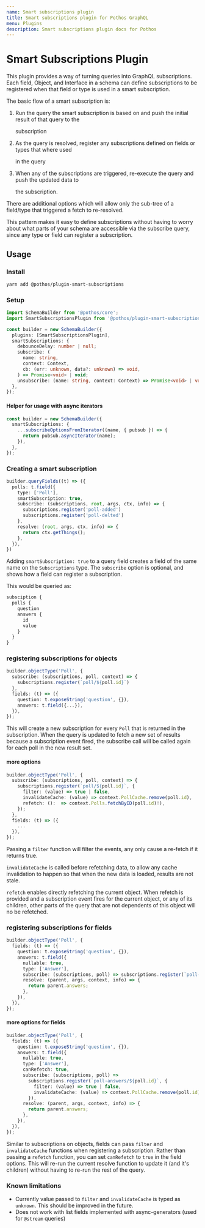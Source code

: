 ```yaml
---
name: Smart subscriptions plugin
title: Smart subscriptions plugin for Pothos GraphQL
menu: Plugins
description: Smart subscriptions plugin docs for Pothos
---
```





# Smart Subscriptions Plugin

This plugin provides a way of turning queries into GraphQL subscriptions. Each field, Object, and
Interface in a schema can define subscriptions to be registered when that field or type is used in a
smart subscription.

The basic flow of a smart subscription is:

1. Run the query the smart subscription is based on and push the initial result of that query to the

   subscription

2. As the query is resolved, register any subscriptions defined on fields or types that where used

   in the query

3. When any of the subscriptions are triggered, re-execute the query and push the updated data to

   the subscription.

There are additional options which will allow only the sub-tree of a field/type that triggered a
fetch to re-resolved.

This pattern makes it easy to define subscriptions without having to worry about what parts of your
schema are accessible via the subscribe query, since any type or field can register a subscription.

## Usage

### Install

```bash
yarn add @pothos/plugin-smart-subscriptions
```

### Setup

```typescript
import SchemaBuilder from '@pothos/core';
import SmartSubscriptionsPlugin from '@pothos/plugin-smart-subscriptions';

const builder = new SchemaBuilder({
  plugins: [SmartSubscriptionsPlugin],
  smartSubscriptions: {
    debounceDelay: number | null;
    subscribe: (
      name: string,
      context: Context,
      cb: (err: unknown, data?: unknown) => void,
    ) => Promise<void> | void;
    unsubscribe: (name: string, context: Context) => Promise<void> | void;
  },
});
```

#### Helper for usage with async iterators

```typescript
const builder = new SchemaBuilder({
  smartSubscriptions: {
    ...subscribeOptionsFromIterator((name, { pubsub }) => {
      return pubsub.asyncIterator(name);
    }),
  },
});
```

### Creating a smart subscription

```typescript
builder.queryFields((t) => ({
  polls: t.field({
    type: ['Poll'],
    smartSubscription: true,
    subscribe: (subscriptions, root, args, ctx, info) => {
      subscriptions.register('poll-added')
      subscriptions.register('poll-delted')
    },
    resolve: (root, args, ctx, info) => {
      return ctx.getThings();
    },
  }),
})
```

Adding `smartSubscription: true` to a query field creates a field of the same name on the
`Subscriptions` type. The `subscribe` option is optional, and shows how a field can register a
subscription.

This would be queried as:

```graphql
subsciption {
  polls {
    question
    answers {
      id
      value
    }
  }
}
```

### registering subscriptions for objects

```typescript
builder.objectType('Poll', {
  subscribe: (subscriptions, poll, context) => {
    subscriptions.register(`poll/${poll.id}`)
  },
  fields: (t) => ({
    question: t.exposeString('question', {}),
    answers: t.field({...}),
  }),
});
```

This will create a new subscription for every `Poll` that is returned in the subscription. When the
query is updated to fetch a new set of results because a subscription event fired, the subscribe
call will be called again for each poll in the new result set.

#### more options

```typescript
builder.objectType('Poll', {
  subscribe: (subscriptions, poll, context) => {
    subscriptions.register(`poll/${poll.id}`, {
      filter: (value) => true | false,
      invalidateCache: (value) => context.PollCache.remove(poll.id),
      refetch: ():  => context.Polls.fetchByID(poll.id)!),
    });
  },
  fields: (t) => ({
    ...
  }),
});
```

Passing a `filter` function will filter the events, any only cause a re-fetch if it returns true.

`invalidateCache` is called before refetching data, to allow any cache invalidation to happen so
that when the new data is loaded, results are not stale.

`refetch` enables directly refetching the current object. When refetch is provided and a
subscription event fires for the current object, or any of its children, other parts of the query
that are not dependents of this object will no be refetched.

### registering subscriptions for fields

```typescript
builder.objectType('Poll', {
  fields: (t) => ({
    question: t.exposeString('question', {}),
    answers: t.field({
      nullable: true,
      type: ['Answer'],
      subscribe: (subscriptions, poll) => subscriptions.register(`poll-answers/${poll.id}`),
      resolve: (parent, args, context, info) => {
        return parent.answers;
      },
    }),
  }),
});
```

#### more options for fields

```typescript
builder.objectType('Poll', {
  fields: (t) => ({
    question: t.exposeString('question', {}),
    answers: t.field({
      nullable: true,
      type: ['Answer'],
      canRefetch: true,
      subscribe: (subscriptions, poll) =>
        subscriptions.register(`poll-answers/${poll.id}`, {
          filter: (value) => true | false,
          invalidateCache: (value) => context.PollCache.remove(poll.id),
        }),
      resolve: (parent, args, context, info) => {
        return parent.answers;
      },
    }),
  }),
});
```

Similar to subscriptions on objects, fields can pass `filter` and `invalidateCache` functions when
registering a subscription. Rather than passing a `refetch` function, you can set `canRefetch` to
`true` in the field options. This will re-run the current resolve function to update it \(and it's
children\) without having to re-run the rest of the query.

### Known limitations

- Currently value passed to `filter` and `invalidateCache` is typed as `unknown`. This should be
  improved in the future.
- Does not work with list fields implemented with async-generators (used for `@stream` queries)
